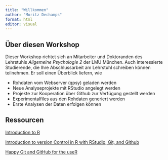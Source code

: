 ```yaml
---
title: "Willkommen"
author: "Moritz Dechamps"
format: html
editor: visual
---
```


## Über diesen Workshop

Dieser Workshop richtet sich an Mitarbeiter und Doktoranden des Lehrstuhls *Allgemeine Psychologie 2* der LMU München. Auch interessierte Studierende, die Ihre Abschlussarbeit am Lehrstuhl schreiben können teilnehmen. Er soll einen Überblick liefern, wie

-   Rohdaten vom Webserver (qpsy) geladen werden
-   Neue Analyseprojekte mit RStudio angelegt werden
-   Projekte zur Kooperation über Github zur Verfügung gestellt werden
-   Experimentalfiles aus den Rohdaten generiert werden
-   Erste Analysen der Daten erfolgen können

::: callout-tip
## Ressourcen

[Introduction to R](https://lmu-osc.github.io/introduction-to-R/)

[Introduction to version Control in R with RStudio, Git, and Github](https://lmu-osc.github.io/Introduction-RStudio-Git-GitHub/)

[Happy Git and GitHub for the useR](https://happygitwithr.com/)
:::
